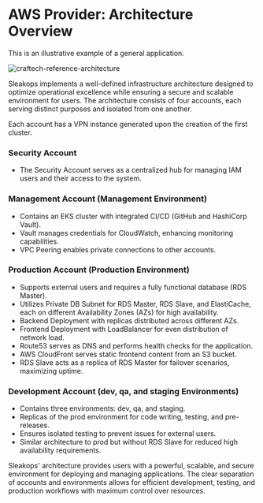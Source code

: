 
# AWS Provider: Architecture Overview

This is an illustrative example of a general application.

<Zoom>
  <img
    src="/img/provider/aws/craftech-reference-architecture.png"
    alt="craftech-reference-architecture"
  />
</Zoom>

Sleakops implements a well-defined infrastructure architecture designed to optimize operational excellence while ensuring a secure and scalable environment for users. The architecture consists of four accounts, each serving distinct purposes and isolated from one another.

Each account has a VPN instance generated upon the creation of the first cluster.

### Security Account

- The Security Account serves as a centralized hub for managing IAM users and their access to the system. 

### Management Account (Management Environment)

- Contains an EKS cluster with integrated CI/CD (GitHub and HashiCorp Vault).
- Vault manages credentials for CloudWatch, enhancing monitoring capabilities.
- VPC Peering enables private connections to other accounts.

### Production Account (Production Environment)

- Supports external users and requires a fully functional database (RDS Master).
- Utilizes Private DB Subnet for RDS Master, RDS Slave, and ElastiCache, each on different Availability Zones (AZs) for high availability.
- Backend Deployment with replicas distributed across different AZs.
- Frontend Deployment with LoadBalancer for even distribution of network load.
- Route53 serves as DNS and performs health checks for the application.
- AWS CloudFront serves static frontend content from an S3 bucket.
- RDS Slave acts as a replica of RDS Master for failover scenarios, maximizing uptime.

### Development Account (dev, qa, and staging Environments)

- Contains three environments: dev, qa, and staging.
- Replicas of the prod environment for code writing, testing, and pre-releases.
- Ensures isolated testing to prevent issues for external users.
- Similar architecture to prod but without RDS Slave for reduced high availability requirements.

Sleakops' architecture provides users with a powerful, scalable, and secure environment for deploying and managing applications. The clear separation of accounts and environments allows for efficient development, testing, and production workflows with maximum control over resources.
